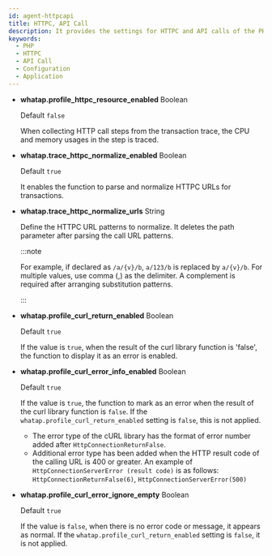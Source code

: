 ```yaml
---
id: agent-httpcapi
title: HTTPC, API Call
description: It provides the settings for HTTPC and API calls of the PHP agent.
keywords:
  - PHP
  - HTTPC
  - API Call
  - Configuration
  - Application
---
```


- **whatap.profile_httpc_resource_enabled** <span class='type'>Boolean</span>

  Default `false`

  When collecting HTTP call steps from the transaction trace, the CPU and memory usages in the step is traced.

- **whatap.trace_httpc_normalize_enabled** <span class='type'>Boolean</span>

  Default `true`

  It enables the function to parse and normalize HTTPC URLs for transactions.

- **whatap.trace_httpc_normalize_urls** <span class='type'>String</span>

  Define the HTTPC URL patterns to normalize. It deletes the path parameter after parsing the call URL patterns.

  :::note

  For example, if declared as `/a/{v}/b`, `a/123/b` is replaced by `a/{v}/b`. For multiple values, use comma (,) as the delimiter. A complement is required after arranging substitution patterns.

  :::

- **whatap.profile_curl_return_enabled** <span class='type'>Boolean</span>

  Default `true`

  If the value is `true`, when the result of the curl library function is 'false', the function to display it as an error is enabled.

- **whatap.profile_curl_error_info_enabled** <span class='type'>Boolean</span>

  Default `true`

  If the value is `true`, the function to mark as an error when the result of the curl library function is `false`. If the `whatap.profile_curl_return_enabled` setting is `false`, this is not applied.

  - The error type of the cURL library has the format of error number added after `HttpConnectionReturnFalse`.
  - Additional error type has been added when the HTTP result code of the calling URL is 400 or greater. An example of `HttpConnectionServerError (result code)` is as follows: `HttpConnectionReturnFalse(6)`, `HttpConnectionServerError(500)`

- **whatap.profile_curl_error_ignore_empty** <span class='type'>Boolean</span>

  Default `true`

  If the value is `false`, when there is no error code or message, it appears as normal. If the `whatap.profile_curl_return_enabled` setting is `false`, it is not applied. 
